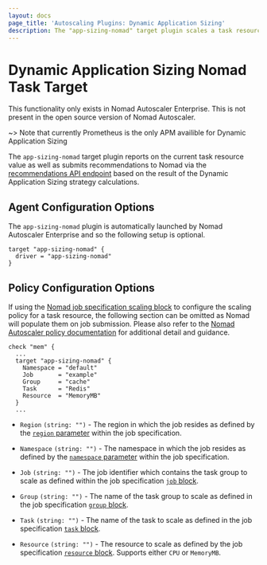 ```yaml
---
layout: docs
page_title: 'Autoscaling Plugins: Dynamic Application Sizing'
description: The "app-sizing-nomad" target plugin scales a task resource.
---
```


# Dynamic Application Sizing Nomad Task Target

<EnterpriseAlert>
  This functionality only exists in Nomad Autoscaler Enterprise. This is not
  present in the open source version of Nomad Autoscaler.
</EnterpriseAlert>

~> Note that currently Prometheus is the only APM availible for Dynamic Application Sizing

The `app-sizing-nomad` target plugin reports on the current task resource value
as well as submits recommendations to Nomad via the [recommendations API endpoint][nomad_recommendations_api]
based on the result of the Dynamic Application Sizing strategy calculations.

## Agent Configuration Options

The `app-sizing-nomad` plugin is automatically launched by Nomad Autoscaler
Enterprise and so the following setup is optional.

```hcl
target "app-sizing-nomad" {
  driver = "app-sizing-nomad"
}
```

## Policy Configuration Options

If using the [Nomad job specification scaling block][nomad_scaling_block] to
configure the scaling policy for a task resource, the following section can be
omitted as Nomad will populate them on job submission. Please also refer to the
[Nomad Autoscaler policy documentation][nomad_autoscaler_policy] for additional
detail and guidance.

```hcl
check "mem" {
  ...
  target "app-sizing-nomad" {
    Namespace = "default"
    Job       = "example"
    Group     = "cache"
    Task      = "Redis"
    Resource  = "MemoryMB"
  }
  ...
```

- `Region` `(string: "")` - The region in which the job resides as defined
  by the [`region` parameter][nomad_region_parameter] within the job specification.

- `Namespace` `(string: "")` - The namespace in which the job resides as defined
  by the [`namespace` parameter][nomad_namespace_parameter] within the job
  specification.

- `Job` `(string: "")` - The job identifier which contains the task group to
  scale as defined within the job specification [`job` block][nomad_job_block].

- `Group` `(string: "")` - The name of the task group to scale as defined in the
  job specification [`group` block][nomad_group_block].

- `Task` `(string: "")` - The name of the task to scale as defined in the job
  specification [`task` block][nomad_task_block].

- `Resource` `(string: "")` - The resource to scale as defined by the job
  specification [`resource` block][nomad_resource_block]. Supports either `CPU`
  or `MemoryMB`.

[nomad_autoscaler_policy]: /tools/autoscaling/policy
[nomad_group_block]: /docs/job-specification/group
[nomad_job_block]: /docs/job-specification/job
[nomad_namespace_parameter]: /docs/job-specification/job#namespace
[nomad_recommendations_api]: /api-docs/recommendations
[nomad_region_parameter]: /docs/job-specification/job#region
[nomad_resource_block]: /docs/job-specification/resources
[nomad_scaling_block]: /docs/job-specification/scaling
[nomad_task_block]: /docs/job-specification/task
